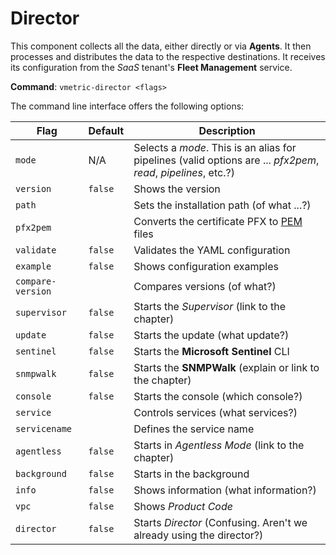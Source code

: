 # Director

This component collects all the data, either directly or via **Agents**. It then processes and distributes the data to the respective destinations. It receives its configuration from the _SaaS_ tenant's **Fleet Management** service.

**Command**: `vmetric-director <flags>`

The command line interface offers the following options:

|Flag|Default|Description|
|---|---|---|
|`mode`|N/A|Selects a _mode_. This is an alias for pipelines (valid options are ... _pfx2pem_, _read_, _pipelines_, etc.?)|
|`version`|`false`|Shows the version|
|`path`||Sets the installation path (of what ...?)|
|`pfx2pem`||Converts the certificate PFX to [PEM](../../ref/pem.mdx) files|
|`validate`|`false`|Validates the YAML configuration|
|`example`|`false`|Shows configuration examples|
|`compare-version`||Compares versions (of what?)|
|`supervisor`|`false`|Starts the _Supervisor_ (link to the chapter)|
|`update`|`false`|Starts the update (what update?)|
|`sentinel`|`false`|Starts the **Microsoft Sentinel** CLI|
|`snmpwalk`|`false`|Starts the **SNMPWalk** (explain or link to the chapter)|
|`console`|`false`|Starts the console (which console?)|
|`service`||Controls services (what services?)|
|`servicename`||Defines the service name|
|`agentless`|`false`|Starts in _Agentless Mode_ (link to the chapter)|
|`background`|`false`|Starts in the background|
|`info`|`false`|Shows information (what information?)|
|`vpc`|`false`|Shows _Product Code_|
|`director`|`false`|Starts _Director_ (Confusing. Aren't we already using the director?)|
